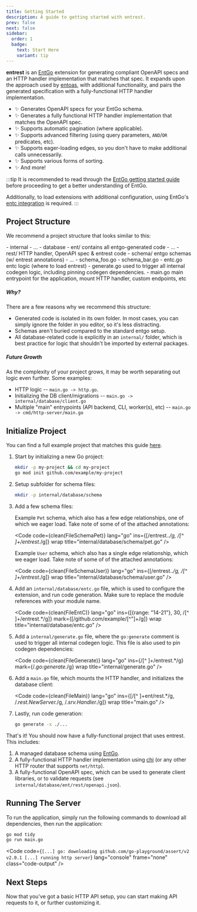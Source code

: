 ```yaml
---
title: Getting Started
description: A guide to getting started with entrest.
prev: false
next: false
sidebar:
  order: 1
  badge:
    text: Start Here
    variant: tip
---
```




**entrest** is an [EntGo](https://entgo.io/) extension for generating compliant OpenAPI
specs and an HTTP handler implementation that matches that spec. It expands upon the
approach used by [entoas](https://github.com/ent/contrib/tree/master/entoas#entoas),
with additional functionality, and pairs the generated specification with a
fully-functional HTTP handler implementation.

- ✨ Generates OpenAPI specs for your EntGo schema.
- ✨ Generates a fully functional HTTP handler implementation that matches the OpenAPI spec.
- ✨ Supports automatic pagination (where applicable).
- ✨ Supports advanced filtering (using query parameters, `AND`/`OR` predicates, etc).
- ✨ Supports eager-loading edges, so you don't have to make additional calls unnecessarily.
- ✨ Supports various forms of sorting.
- ✨ And more!

:::tip
It is recommended to read through the [EntGo getting started guide](https://entgo.io/docs/getting-started/)
before proceeding to get a better understanding of EntGo.

Additionally, to load extensions with additional configuration, using EntGo's
[entc integration](https://entgo.io/docs/code-gen/#use-entc-as-a-package) is required.
:::


## Project Structure

We recommend a project structure that looks similar to this:

<FileTree>
- internal
  - ...
  - database
    - ent/             contains all entgo-generated code
      - ...
      - rest/          HTTP handler, OpenAPI spec & entrest code
    - schema/          entgo schemas (w/ entrest annotations)
      - ...
      - schema_foo.go
      - schema_bar.go
    - entc.go          entc logic (where to load entrest)
  - generate.go        used to trigger all internal codegen logic, including pinning codegen dependencies.
- main.go              main entrypoint for the application, mount HTTP handler, custom endpoints, etc
</FileTree>

##### Why?

There are a few reasons why we recommend this structure:

- Generated code is isolated in its own folder. In most cases, you can simply ignore the folder in you
  editor, so it's less distracting.
- Schemas aren't buried compared to the standard entgo setup.
- All database-related code is explicitly in an `internal/` folder, which is best practice for logic
  that shouldn't be imported by external packages.

##### Future Growth

As the complexity of your project grows, it may be worth separating out logic even further. Some examples:

- HTTP logic -- `main.go -> http.go`.
- Initializing the DB client/migrations -- `main.go -> internal/database/client.go`
- Multiple "main" entrypoints (API backend, CLI, worker(s), etc) -- `main.go -> cmd/http-server/main.go`

## Initialize Project

You can find a full example project that matches this guide [here](https://github.com/lrstanley/entrest/tree/master/_examples/simple).

<Steps>

1. Start by initializing a new Go project:

    ```bash
    mkdir -p my-project && cd my-project
    go mod init github.com/example/my-project
    ```

2. Setup subfolder for schema files:

    ```bash
    mkdir -p internal/database/schema
    ```

3. Add a few schema files:

    Example `Pet` schema, which also has a few edge relationships, one of which we eager load. Take
    note of some of of the attached annotations:

    <Code
        code={clean(FileSchemaPet)}
        lang="go"
        ins={[/entrest\..*/g, /[^ ]+\/entrest.*/g]}
        wrap
        title="internal/database/schema/pet.go"
    />

    Example `User` schema, which also has a single edge relationship, which we eager load. Take note
    of some of of the attached annotations:

    <Code
        code={clean(FileSchemaUser)}
        lang="go"
        ins={[/entrest\..*/g, /[^ ]+\/entrest.*/g]}
        wrap
        title="internal/database/schema/user.go"
    />

4. Add an `internal/database/entc.go` file, which is used to configure the extension, and run code
   generation. Make sure to replace the <Badge text="github.com/example/my-project" variant="tip" size="small" />
   module references with your module name.

    <Code
        code={clean(FileEntC)}
        lang="go"
        ins={[{range: "14-21"}, 30, /[^ ]+\/entrest.*/g]}
        mark={[/github\.com\/example\/[^"]+/g]}
        wrap
        title="internal/database/entc.go"
    />

5. Add a `internal/generate.go` file, where the `go:generate` comment is used to trigger all internal
   codegen logic. This file is also used to pin codegen dependencies:

    <Code
        code={clean(FileGenerate)}
        lang="go"
        ins={/[^ ]+\/entrest.*/g}
        mark={/.*go:generate.*/g}
        wrap
        title="internal/generate.go"
    />

6. Add a `main.go` file, which mounts the HTTP handler, and initializes the database client:

    <Code
        code={clean(FileMain)}
        lang="go"
        ins={[/[^ ]+ent\/rest.*/g, /.*rest\.NewServer.*/g, /.*srv\.Handler.*/g]}
        wrap
        title="main.go"
    />

7. Lastly, run code generation:

    ```bash
    go generate -x ./...
    ```
</Steps>

That's it! You should now have a fully-functional project that uses entrest. This includes:

1. A managed database schema using [EntGo](https://entgo.io/).
2. A fully-functional HTTP handler implementation using [chi](https://github.com/go-chi/chi) (or any
   other HTTP router that supports `net/http`).
3. A fully-functional OpenAPI spec, which can be used to generate client libraries, or to validate
   requests (see `internal/database/ent/rest/openapi.json`).

## Running The Server

To run the application, simply run the following commands to download all dependencies, then run the
application:

```bash
go mod tidy
go run main.go
```

<Code code={`
[...]
go: downloading github.com/go-playground/assert/v2 v2.0.1
[...]
running http server
`} lang="console" frame="none" class="code-output" />

## Next Steps

Now that you've got a basic HTTP API setup, you can start making API requests to it, or further customizing
it.

<LinkCard
    title="Calling Your New API"
    description="Learn how to view your API documentation, and make sample requests."
    href="/entrest/guides/calling-your-new-api/"
/>

<CardGrid>
    <LinkCard title="Annotation Reference" href="/entrest/openapi-specs/annotation-reference/" />
    <LinkCard title="HTTP Handler: Getting Started" href="/entrest/http-handler/getting-started/" />
</CardGrid>
